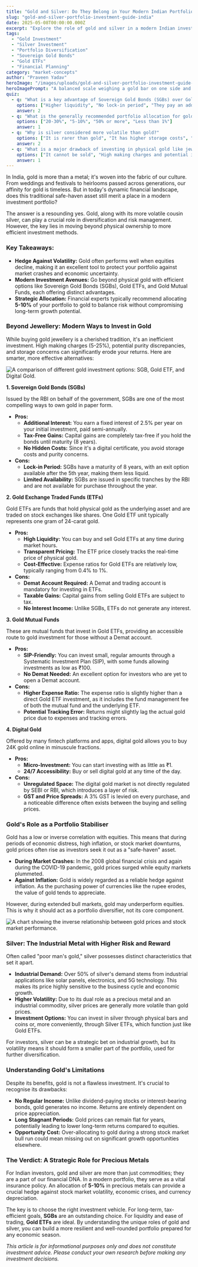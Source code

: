 ```yaml
---
title: "Gold and Silver: Do They Belong in Your Modern Indian Portfolio?"
slug: "gold-and-silver-portfolio-investment-guide-india"
date: 2025-05-08T00:00:00.000Z
excerpt: "Explore the role of gold and silver in a modern Indian investment portfolio. From cultural significance to efficient investment methods like SGBs and ETFs, learn how to use precious metals to diversify and hedge against risk."
tags:
  - "Gold Investment"
  - "Silver Investment"
  - "Portfolio Diversification"
  - "Sovereign Gold Bonds"
  - "Gold ETFs"
  - "Financial Planning"
category: "market-concepts"
author: "Praveen Yadav"
heroImage: "/images/uploads/gold-and-silver-portfolio-investment-guide-india/hero-image.jpg"
heroImagePrompt: "A balanced scale weighing a gold bar on one side and a silver bar on the other, with a backdrop of a financial stock chart, symbolizing portfolio balance."
quiz:
  - q: "What is a key advantage of Sovereign Gold Bonds (SGBs) over Gold ETFs?"
    options: ["Higher liquidity", "No lock-in period", "They pay an additional 2.5% annual interest", "Lower purity concerns"]
    answer: 2
  - q: "What is the generally recommended portfolio allocation for gold?"
    options: ["20-30%", "5-10%", "50% or more", "Less than 1%"]
    answer: 1
  - q: "Why is silver considered more volatile than gold?"
    options: ["It is rarer than gold", "It has higher storage costs", "Its price is heavily influenced by industrial demand", "It is not traded on stock exchanges"]
    answer: 2
  - q: "What is a major drawback of investing in physical gold like jewelry?"
    options: ["It cannot be sold", "High making charges and potential impurities", "It is not a good store of value", "It is illegal to own"]
    answer: 1
---
```


In India, gold is more than a metal; it's woven into the fabric of our culture. From weddings and festivals to heirlooms passed across generations, our affinity for gold is timeless. But in today's dynamic financial landscape, does this traditional safe-haven asset still merit a place in a modern investment portfolio?

The answer is a resounding yes. Gold, along with its more volatile cousin silver, can play a crucial role in diversification and risk management. However, the key lies in moving beyond physical ownership to more efficient investment methods.

### Key Takeaways:
*   **Hedge Against Volatility:** Gold often performs well when equities decline, making it an excellent tool to protect your portfolio against market crashes and economic uncertainty.
*   **Modern Investment Avenues:** Go beyond physical gold with efficient options like Sovereign Gold Bonds (SGBs), Gold ETFs, and Gold Mutual Funds, each offering distinct advantages.
*   **Strategic Allocation:** Financial experts typically recommend allocating **5-10%** of your portfolio to gold to balance risk without compromising long-term growth potential.

### Beyond Jewellery: Modern Ways to Invest in Gold

While buying gold jewellery is a cherished tradition, it's an inefficient investment. High making charges (5-25%), potential purity discrepancies, and storage concerns can significantly erode your returns. Here are smarter, more effective alternatives:

![A comparison of different gold investment options: SGB, Gold ETF, and Digital Gold.](/images/uploads/gold-and-silver-portfolio-investment-guide-india/gold-investment-options.png)

**1. Sovereign Gold Bonds (SGBs)**

Issued by the RBI on behalf of the government, SGBs are one of the most compelling ways to own gold in paper form.

*   **Pros:**
    *   **Additional Interest:** You earn a fixed interest of 2.5% per year on your initial investment, paid semi-annually.
    *   **Tax-Free Gains:** Capital gains are completely tax-free if you hold the bonds until maturity (8 years).
    *   **No Hidden Costs:** Since it's a digital certificate, you avoid storage costs and purity concerns.
*   **Cons:**
    *   **Lock-in Period:** SGBs have a maturity of 8 years, with an exit option available after the 5th year, making them less liquid.
    *   **Limited Availability:** SGBs are issued in specific tranches by the RBI and are not available for purchase throughout the year.

**2. Gold Exchange Traded Funds (ETFs)**

Gold ETFs are funds that hold physical gold as the underlying asset and are traded on stock exchanges like shares. One Gold ETF unit typically represents one gram of 24-carat gold.

*   **Pros:**
    *   **High Liquidity:** You can buy and sell Gold ETFs at any time during market hours.
    *   **Transparent Pricing:** The ETF price closely tracks the real-time price of physical gold.
    *   **Cost-Effective:** Expense ratios for Gold ETFs are relatively low, typically ranging from 0.4% to 1%.
*   **Cons:**
    *   **Demat Account Required:** A Demat and trading account is mandatory for investing in ETFs.
    *   **Taxable Gains:** Capital gains from selling Gold ETFs are subject to tax.
    *   **No Interest Income:** Unlike SGBs, ETFs do not generate any interest.

**3. Gold Mutual Funds**

These are mutual funds that invest in Gold ETFs, providing an accessible route to gold investment for those without a Demat account.

*   **Pros:**
    *   **SIP-Friendly:** You can invest small, regular amounts through a Systematic Investment Plan (SIP), with some funds allowing investments as low as ₹100.
    *   **No Demat Needed:** An excellent option for investors who are yet to open a Demat account.
*   **Cons:**
    *   **Higher Expense Ratio:** The expense ratio is slightly higher than a direct Gold ETF investment, as it includes the fund management fee of both the mutual fund and the underlying ETF.
    *   **Potential Tracking Error:** Returns might slightly lag the actual gold price due to expenses and tracking errors.

**4. Digital Gold**

Offered by many fintech platforms and apps, digital gold allows you to buy 24K gold online in minuscule fractions.

*   **Pros:**
    *   **Micro-Investment:** You can start investing with as little as ₹1.
    *   **24/7 Accessibility:** Buy or sell digital gold at any time of the day.
*   **Cons:**
    *   **Unregulated Space:** The digital gold market is not directly regulated by SEBI or RBI, which introduces a layer of risk.
    *   **GST and Price Spreads:** A 3% GST is levied on every purchase, and a noticeable difference often exists between the buying and selling prices.

### Gold's Role as a Portfolio Stabiliser

Gold has a low or inverse correlation with equities. This means that during periods of economic distress, high inflation, or stock market downturns, gold prices often rise as investors seek it out as a "safe-haven" asset.

*   **During Market Crashes:** In the 2008 global financial crisis and again during the COVID-19 pandemic, gold prices surged while equity markets plummeted.
*   **Against Inflation:** Gold is widely regarded as a reliable hedge against inflation. As the purchasing power of currencies like the rupee erodes, the value of gold tends to appreciate.

However, during extended bull markets, gold may underperform equities. This is why it should act as a portfolio diversifier, not its core component.

![A chart showing the inverse relationship between gold prices and stock market performance.](/images/uploads/gold-and-silver-portfolio-investment-guide-india/gold-vs-equity-performance.png)

### Silver: The Industrial Metal with Higher Risk and Reward

Often called "poor man's gold," silver possesses distinct characteristics that set it apart.

*   **Industrial Demand:** Over 50% of silver's demand stems from industrial applications like solar panels, electronics, and 5G technology. This makes its price highly sensitive to the business cycle and economic growth.
*   **Higher Volatility:** Due to its dual role as a precious metal and an industrial commodity, silver prices are generally more volatile than gold prices.
*   **Investment Options:** You can invest in silver through physical bars and coins or, more conveniently, through Silver ETFs, which function just like Gold ETFs.

For investors, silver can be a strategic bet on industrial growth, but its volatility means it should form a smaller part of the portfolio, used for further diversification.

### Understanding Gold's Limitations

Despite its benefits, gold is not a flawless investment. It's crucial to recognise its drawbacks:

*   **No Regular Income:** Unlike dividend-paying stocks or interest-bearing bonds, gold generates no income. Returns are entirely dependent on price appreciation.
*   **Long Stagnant Periods:** Gold prices can remain flat for years, potentially leading to lower long-term returns compared to equities.
*   **Opportunity Cost:** Over-allocating to gold during a strong stock market bull run could mean missing out on significant growth opportunities elsewhere.

### The Verdict: A Strategic Role for Precious Metals

For Indian investors, gold and silver are more than just commodities; they are a part of our financial DNA. In a modern portfolio, they serve as a vital insurance policy. An allocation of **5-10%** in precious metals can provide a crucial hedge against stock market volatility, economic crises, and currency depreciation.

The key is to choose the right investment vehicle. For long-term, tax-efficient goals, **SGBs** are an outstanding choice. For liquidity and ease of trading, **Gold ETFs** are ideal. By understanding the unique roles of gold and silver, you can build a more resilient and well-rounded portfolio prepared for any economic season.

*This article is for informational purposes only and does not constitute investment advice. Please conduct your own research before making any investment decisions.*
